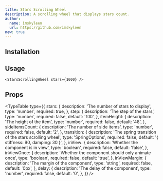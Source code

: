```yaml
---
title: Stars Scrolling Wheel
description: A scrolling wheel that displays stars count.
author:
  name: imskyleen
  url: https://github.com/imskyleen
new: true
---
```


<ComponentPreview name="stars-scrolling-wheel-demo" />

## Installation

<ComponentInstallation name="stars-scrolling-wheel" />

## Usage

```tsx
<StarsScrollingWheel stars={1000} />
```

## Props

<TypeTable
  type={{
    stars: {
      description: 'The number of stars to display',
      type: 'number',
      required: true,
    },
    step: {
      description: 'The step of the stars',
      type: 'number',
      required: false,
      default: '100',
    },
    itemHeight: {
      description: 'The height of the item',
      type: 'number',
      required: false,
      default: '48',
    },
    sideItemsCount: {
      description: 'The number of side items',
      type: 'number',
      required: false,
      default: '2',
    },
    transition: {
      description: 'The spring transition of the stars scrolling wheel',
      type: 'SpringOptions',
      required: false,
      default: '{ stiffness: 90, damping: 30 }',
    },
    inView: {
      description: 'Whether the component is in view',
      type: 'boolean',
      required: false,
      default: 'false',
    },
    inViewOnce: {
      description: 'Whether the component should only animate once',
      type: 'boolean',
      required: false,
      default: 'true',
    },
    inViewMargin: {
      description: 'The margin of the component',
      type: 'string',
      required: false,
      default: '0px',
    },
    delay: {
      description: 'The delay of the component',
      type: 'number',
      required: false,
      default: '0',
    },
  }}
/>
